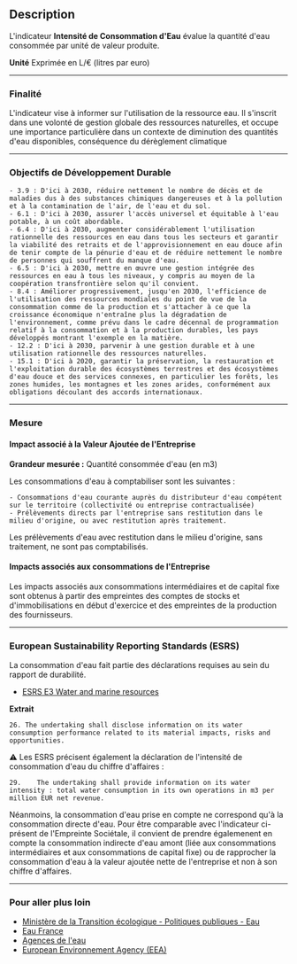 ## Description

L'indicateur **Intensité de Consommation d'Eau** évalue la quantité d'eau consommée par unité de valeur produite.

**Unité**
Exprimée en L/€ (litres par euro)

---

### Finalité

L'indicateur vise à informer sur l'utilisation de la ressource eau. Il s'inscrit dans une volonté de gestion globale des ressources naturelles, et occupe une importance particulière dans un contexte de diminution des quantités d'eau disponibles, conséquence du dérèglement climatique

---

### Objectifs de Développement Durable
    - 3.9 : D'ici à 2030, réduire nettement le nombre de décès et de maladies dus à des substances chimiques dangereuses et à la pollution et à la contamination de l'air, de l'eau et du sol.
    - 6.1 : D'ici à 2030, assurer l'accès universel et équitable à l'eau potable, à un coût abordable.
    - 6.4 : D'ici à 2030, augmenter considérablement l'utilisation rationnelle des ressources en eau dans tous les secteurs et garantir la viabilité des retraits et de l'approvisionnement en eau douce afin de tenir compte de la pénurie d'eau et de réduire nettement le nombre de personnes qui souffrent du manque d'eau.
    - 6.5 : D'ici à 2030, mettre en œuvre une gestion intégrée des ressources en eau à tous les niveaux, y compris au moyen de la coopération transfrontière selon qu'il convient.
    - 8.4 : Améliorer progressivement, jusqu'en 2030, l'efficience de l'utilisation des ressources mondiales du point de vue de la consommation comme de la production et s'attacher à ce que la croissance économique n'entraîne plus la dégradation de l'environnement, comme prévu dans le cadre décennal de programmation relatif à la consommation et à la production durables, les pays développés montrant l'exemple en la matière.
    - 12.2 : D'ici à 2030, parvenir à une gestion durable et à une utilisation rationnelle des ressources naturelles.
    - 15.1 : D'ici à 2020, garantir la préservation, la restauration et l'exploitation durable des écosystèmes terrestres et des écosystèmes d'eau douce et des services connexes, en particulier les forêts, les zones humides, les montagnes et les zones arides, conformément aux obligations découlant des accords internationaux.

---

### Mesure

#### Impact associé à la Valeur Ajoutée de l'Entreprise

**Grandeur mesurée :** Quantité consommée d'eau (en m3)

Les consommations d'eau à comptabiliser sont les suivantes :

    - Consommations d'eau courante auprès du distributeur d'eau compétent sur le territoire (collectivité ou entreprise contractualisée)
    - Prélèvements directs par l'entreprise sans restitution dans le milieu d'origine, ou avec restitution après traitement.

Les prélèvements d'eau avec restitution dans le milieu d'origine, sans traitement, ne sont pas comptabilisés.

#### Impacts associés aux consommations de l'Entreprise

Les impacts associés aux consommations intermédiaires et de capital fixe sont obtenus à partir des empreintes des comptes de stocks et d'immobilisations en début d'exercice et des empreintes de la production des fournisseurs.

---

### European Sustainability Reporting Standards (ESRS)

La consommation d'eau fait partie des déclarations requises au sein du rapport de durabilité.

- [ESRS E3 Water and marine resources​​​​](https://xbrl.efrag.org/e-esrs/esrs-set1-2023.html#d1e19852-3-1)

**Extrait**

`26. The undertaking shall disclose information on its water consumption performance related to its material impacts, risks and opportunities.`

⚠️  Les ESRS précisent également la déclaration de l'intensité de consommation d'eau du chiffre d'affaires :

`29.  	The undertaking shall provide information on its water intensity : total water consumption in its own operations in m3 per million EUR net revenue.`

Néanmoins, la consommation d'eau prise en compte ne correspond qu'à la consommation directe d'eau. Pour être comparable avec l'indicateur ci-présent de l'Empreinte Sociétale, il convient de prendre égalemenent en compte la consommation indirecte d'eau amont (liée aux consommations intermédiaires et aux consommations de capital fixe) ou de rapprocher la consommation d'eau à la valeur ajoutée nette de l'entreprise et non à son chiffre d'affaires.

---

### Pour aller plus loin

- [Ministère de la Transition écologique - Politiques publiques - Eau](https://www.ecologie.gouv.fr/politiques-publiques/eau)
- [Eau France](https://www.eaufrance.fr/)
- [Agences de l'eau](https://www.lesagencesdeleau.fr/)
- [European Environnement Agency (EEA)](https://water.europa.eu/freshwater)



